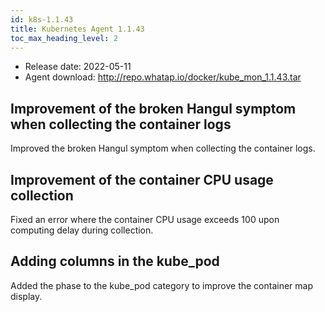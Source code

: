 ```yaml
---
id: k8s-1.1.43
title: Kubernetes Agent 1.1.43
toc_max_heading_level: 2
---
```



-   Release date: 2022-05-11
-   Agent download: http://repo.whatap.io/docker/kube_mon_1.1.43.tar

## Improvement of the broken Hangul symptom when collecting the container logs

Improved the broken Hangul symptom when collecting the container logs. 

## Improvement of the container CPU usage collection

Fixed an error where the container CPU usage exceeds 100 upon computing delay during collection. 

## Adding columns in the kube_pod 

Added the phase to the kube_pod category to improve the container map display.
